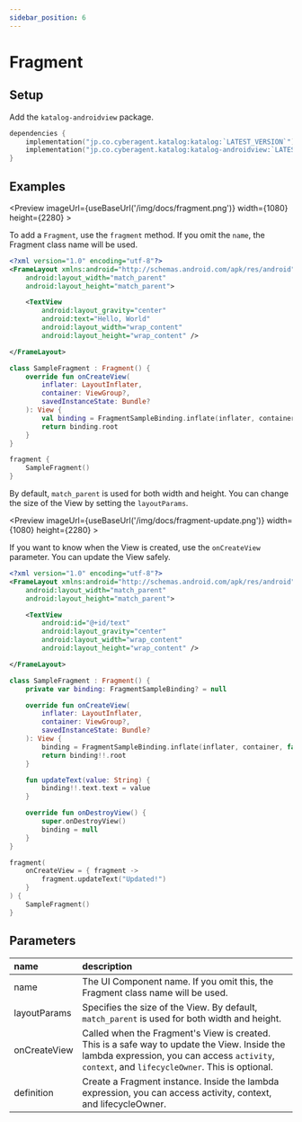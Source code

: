 ```yaml
---
sidebar_position: 6
---
```



# Fragment

## Setup
Add the `katalog-androidview` package.

```kotlin
dependencies {
    implementation("jp.co.cyberagent.katalog:katalog:`LATEST_VERSION`")
    implementation("jp.co.cyberagent.katalog:katalog-androidview:`LATEST_VERSION`")
}
```

## Examples
<Preview
    imageUrl={useBaseUrl('/img/docs/fragment.png')}
    width={1080}
    height={2280} >

To add a `Fragment`, use the `fragment` method.
If you omit the `name`, the Fragment class name will be used.

```xml title="res/layout/fragment_sample.xml"
<?xml version="1.0" encoding="utf-8"?>
<FrameLayout xmlns:android="http://schemas.android.com/apk/res/android"
    android:layout_width="match_parent"
    android:layout_height="match_parent">

    <TextView
        android:layout_gravity="center"
        android:text="Hello, World"
        android:layout_width="wrap_content"
        android:layout_height="wrap_content" />

</FrameLayout>
```

```kotlin
class SampleFragment : Fragment() {
    override fun onCreateView(
        inflater: LayoutInflater,
        container: ViewGroup?,
        savedInstanceState: Bundle?
    ): View {
        val binding = FragmentSampleBinding.inflate(inflater, container, false)
        return binding.root
    }
}
```

```kotlin
fragment {
    SampleFragment()
}
```

By default, `match_parent` is used for both width and height.
You can change the size of the View by setting the `layoutParams`.

</Preview>

<Preview
    imageUrl={useBaseUrl('/img/docs/fragment-update.png')}
    width={1080}
    height={2280} >

If you want to know when the View is created, use the `onCreateView` parameter.
You can update the View safely.

```xml title="res/layout/fragment_sample.xml"
<?xml version="1.0" encoding="utf-8"?>
<FrameLayout xmlns:android="http://schemas.android.com/apk/res/android"
    android:layout_width="match_parent"
    android:layout_height="match_parent">

    <TextView
        android:id="@+id/text"
        android:layout_gravity="center"
        android:layout_width="wrap_content"
        android:layout_height="wrap_content" />

</FrameLayout>
```

```kotlin
class SampleFragment : Fragment() {
    private var binding: FragmentSampleBinding? = null

    override fun onCreateView(
        inflater: LayoutInflater,
        container: ViewGroup?,
        savedInstanceState: Bundle?
    ): View {
        binding = FragmentSampleBinding.inflate(inflater, container, false)
        return binding!!.root
    }

    fun updateText(value: String) {
        binding!!.text.text = value
    }

    override fun onDestroyView() {
        super.onDestroyView()
        binding = null
    }
}
```

```kotlin
fragment(
    onCreateView = { fragment ->
        fragment.updateText("Updated!")
    }
) {
    SampleFragment()
}
```
</Preview>

## Parameters

name|description
:--|:--
name|The UI Component name. If you omit this, the Fragment class name will be used.
layoutParams|Specifies the size of the View. By default, `match_parent` is used for both width and height.
onCreateView|Called when the Fragment's View is created. This is a safe way to update the View. Inside the lambda expression, you can access `activity`, `context`, and `lifecycleOwner`. This is optional.
definition|Create a Fragment instance. Inside the lambda expression, you can access activity, context, and lifecycleOwner.
